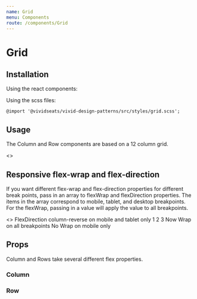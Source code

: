 ```yaml
---
name: Grid
menu: Components
route: /components/Grid
---
```





# Grid

## Installation

Using the react components:


Using the scss files:

    @import '@vividseats/vivid-design-patterns/src/styles/grid.scss';

## Usage
The Column and Row components are based on a 12 column grid.

<Playground>
    <>
        <Row>
            <Column sm={12} md={6} lg={4} xl={4}>
                <GridItem/>
            </Column>
            <Column sm={12} md={6} lg={4} xl={4}>
                <GridItem/>
            </Column>
            <Column sm={12} md={6} lg={4} xl={4}>
                <GridItem/>
            </Column>
        </Row>
        <Row>
            <Column sm={12} md={6} lg={4} xl={4}>
                <GridItem/>
            </Column>
            <Column sm={12} md={6} lg={4} xl={4}>
                <GridItem/>
            </Column>
            <Column sm={12} md={6} lg={4} xl={4}>
                <GridItem/>
            </Column>
        </Row>
        <Row>
            <Column sm={12} md={6} lg={4} xl={4}>
                <GridItem/>
            </Column>
            <Column sm={12} md={6} lg={4} xl={4}>
                <GridItem/>
            </Column>
            <Column sm={12} md={6} lg={4} xl={4}>
                <GridItem/>
            </Column>
        </Row>
    </>
</Playground>

## Responsive flex-wrap and flex-direction

If you want different flex-wrap and flex-direction properties for different break points, pass in an array to flexWrap and flexDirection properties. The items in the array correspond to mobile, tablet, and desktop breakpoints.
For the flexWrap, passing in a value will apply the value to all breakpoints.


<Playground>
    <>
        FlexDirection column-reverse on mobile and tablet only
        <Row flexDirection={["row-reverse", "row-reverse", "row"]}>
            <Column sm={4} md={4} lg={4} xl={4}>
                <GridItem>1</GridItem>
            </Column>
            <Column sm={4} md={4} lg={4} xl={4}>
                <GridItem>2</GridItem>
            </Column>
            <Column sm={4} md={4} lg={4} xl={4}>
                <GridItem>3</GridItem>
            </Column>
        </Row>
        Now Wrap on all breakpoints
        <Row flexWrap="nowrap">
            <Column sm={12} lg={6}>
                <GridItem/>
            </Column>
            <Column sm={12} lg={6}>
                <GridItem/>
            </Column>
            <Column sm={12} lg={6}>
                <GridItem/>
            </Column>
        </Row>
        No Wrap on mobile only
        <Row flexWrap={["nowrap", "wrap", "wrap"]}>
            <Column sm={12} lg={6}>
                <GridItem/>
            </Column>
            <Column sm={12} lg={6}>
                <GridItem/>
            </Column>
            <Column sm={12} lg={6}>
                <GridItem/>
            </Column>
        </Row>
    </>
</Playground>

## Props
Column and Rows take several different flex properties.
### Column
<Props of={Column} />

### Row
<Props of={Row} />
